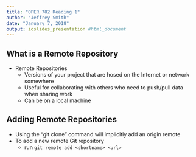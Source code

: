```yaml
---
title: "OPER 782 Reading 1"
author: "Jeffrey Smith"
date: "January 7, 2018"
output: ioslides_presentation #html_document
---
```



## What is a Remote Repository

* Remote Repositories
  + Versions of your project that are hosed on the Internet or network somewhere
  + Useful for collaborating with others who need to push/pull data when sharing work
  + Can be on a local machine


## Adding Remote Repositories

* Using the "git clone" command will implicitly add an origin remote
* To add a new remote Git repository
  + run `git remote add <shortname> <url>`

